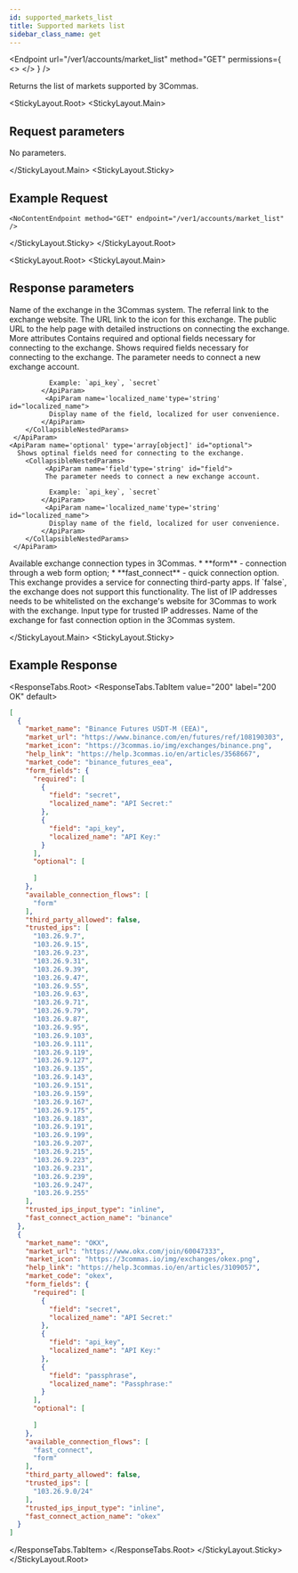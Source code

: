 ```yaml
---
id: supported_markets_list
title: Supported markets list
sidebar_class_name: get
---
```



<Endpoint
  url="/ver1/accounts/market_list"
  method="GET"
  permissions={
    <>
      <Permission title="Permission" description="NONE" />
      <Permission title="Security" description="NONE" />
    </>
  }
/>

Returns the list of markets supported by 3Commas.

<Separator />

<StickyLayout.Root>
   <StickyLayout.Main>
## Request parameters

No parameters.

</StickyLayout.Main>
<StickyLayout.Sticky>
## Example Request

    <NoContentEndpoint method="GET" endpoint="/ver1/accounts/market_list" />
</StickyLayout.Sticky>
</StickyLayout.Root>

<StickyLayout.Root>
   <StickyLayout.Main>

## Response parameters

<ApiParam name='market_name' type='string' id="market_name">
Name of the exchange in the 3Commas system.
</ApiParam>

<ApiParam name='market_url' type='string' id="market_url">
The referral link to the exchange website.
</ApiParam>

<ApiParam name='market_icon' type='string' id="market_icon">
The URL link to the icon for this exchange.
</ApiParam>

<ApiParam name='help_link' type='string' id="help_link">
The public URL to the help page with detailed instructions on connecting the exchange.
</ApiParam>

<CollapseAll>
<CollapseAllHeading> More attributes <CollapseAllButton /> </CollapseAllHeading>

<CollapsibleApiParam name='form_fields' type='object' id="form_fields">
    Contains required and optional fields necessary for connecting to the exchange.
    <CollapsibleNestedParams>
    <ApiParam name='required' type='array[object]' id="required">
      Shows required fields necessary for connecting to the exchange.
        <CollapsibleNestedParams>
             <ApiParam name='field'type='string' id="field">
              The parameter needs to connect a new exchange account.

              Example: `api_key`, `secret`
            </ApiParam>
             <ApiParam name='localized_name'type='string' id="localized_name">
              Display name of the field, localized for user convenience.
            </ApiParam>
        </CollapsibleNestedParams>
     </ApiParam>
    <ApiParam name='optional' type='array[object]' id="optional">
      Shows optinal fields need for connecting to the exchange.
        <CollapsibleNestedParams>
             <ApiParam name='field'type='string' id="field">
             The parameter needs to connect a new exchange account.

              Example: `api_key`, `secret`
            </ApiParam>
             <ApiParam name='localized_name'type='string' id="localized_name">
              Display name of the field, localized for user convenience.
            </ApiParam>
        </CollapsibleNestedParams>
     </ApiParam>
  </CollapsibleNestedParams>   
</CollapsibleApiParam>

<CollapsibleApiParam name='available_connection_flows' type='array' id="available_connection_flows">
Available exchange connection types in 3Commas.
    <CollapsibleNestedParams openName="Hide allowed values" collapsedName="Show allowed values">
      * **form** - connection through a web form option;
      * **fast_connect** - quick connection option.
     </CollapsibleNestedParams>
</CollapsibleApiParam>
  
<CollapsibleApiParam name='third_party_allowed' type='boolean' id="third_party_allowed">
  This exchange provides a service for connecting third-party apps. If `false`, the exchange does not support this functionality.
</CollapsibleApiParam>

<CollapsibleApiParam name='trusted_ips' type='array[string]' id="trusted_ips">
  The list of IP addresses needs to be whitelisted on the exchange's website for 3Commas to work with the exchange.
</CollapsibleApiParam>

<CollapsibleApiParam name='trusted_ips_input_type' type='string' id="trusted_ips_input_type">
  Input type for trusted IP addresses.
</CollapsibleApiParam>

<CollapsibleApiParam name='fast_connect_action_name' type='string' id="fast_connect_action_name">
  Name of the exchange for fast connection option in the 3Commas system.
</CollapsibleApiParam>   
</CollapseAll>

</StickyLayout.Main>
   <StickyLayout.Sticky>

## Example Response
<ResponseTabs.Root>
<ResponseTabs.TabItem value="200" label="200 OK" default>
```json
[
  {
    "market_name": "Binance Futures USDT-M (EEA)",
    "market_url": "https://www.binance.com/en/futures/ref/108190303",
    "market_icon": "https://3commas.io/img/exchanges/binance.png",
    "help_link": "https://help.3commas.io/en/articles/3568667",
    "market_code": "binance_futures_eea",
    "form_fields": {
      "required": [
        {
          "field": "secret",
          "localized_name": "API Secret:"
        },
        {
          "field": "api_key",
          "localized_name": "API Key:"
        }
      ],
      "optional": [
        
      ]
    },
    "available_connection_flows": [
      "form"
    ],
    "third_party_allowed": false,
    "trusted_ips": [
      "103.26.9.7",
      "103.26.9.15",
      "103.26.9.23",
      "103.26.9.31",
      "103.26.9.39",
      "103.26.9.47",
      "103.26.9.55",
      "103.26.9.63",
      "103.26.9.71",
      "103.26.9.79",
      "103.26.9.87",
      "103.26.9.95",
      "103.26.9.103",
      "103.26.9.111",
      "103.26.9.119",
      "103.26.9.127",
      "103.26.9.135",
      "103.26.9.143",
      "103.26.9.151",
      "103.26.9.159",
      "103.26.9.167",
      "103.26.9.175",
      "103.26.9.183",
      "103.26.9.191",
      "103.26.9.199",
      "103.26.9.207",
      "103.26.9.215",
      "103.26.9.223",
      "103.26.9.231",
      "103.26.9.239",
      "103.26.9.247",
      "103.26.9.255"
    ],
    "trusted_ips_input_type": "inline",
    "fast_connect_action_name": "binance"
  },
  {
    "market_name": "OKX",
    "market_url": "https://www.okx.com/join/60047333",
    "market_icon": "https://3commas.io/img/exchanges/okex.png",
    "help_link": "https://help.3commas.io/en/articles/3109057",
    "market_code": "okex",
    "form_fields": {
      "required": [
        {
          "field": "secret",
          "localized_name": "API Secret:"
        },
        {
          "field": "api_key",
          "localized_name": "API Key:"
        },
        {
          "field": "passphrase",
          "localized_name": "Passphrase:"
        }
      ],
      "optional": [
        
      ]
    },
    "available_connection_flows": [
      "fast_connect",
      "form"
    ],
    "third_party_allowed": false,
    "trusted_ips": [
      "103.26.9.0/24"
    ],
    "trusted_ips_input_type": "inline",
    "fast_connect_action_name": "okex"
  }
]
```
   </ResponseTabs.TabItem>
  </ResponseTabs.Root>
   </StickyLayout.Sticky>
</StickyLayout.Root>